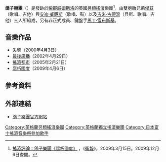{{藝人
| Name                = 鴿子樂團
| Img                 = 
| Img_capt            = 
| Background          = group_or_band
| Origin              = {{GBR}}[[英格蘭|英格蘭]][[曼徹斯特|曼徹斯特]]
| Genre               = [[獨立搖滾|獨立搖滾]]<br>[[新前衛|新前衛]]
| Years_active        = 1998年至今
| Label               = [[天堂唱片|天堂唱片]]
| URL                 = {{URL|www.doves.net}}
| Associated_acts     = [[Sub_Sub|Sub Sub]]
| Current_members     = [[傑茲·威廉斯|傑茲·威廉斯]]<br />[[吉米·古德溫|吉米·古德溫]]<br />[[安迪·威廉斯_(鴿子樂團)|安迪·威廉斯]]
| Past_members        = 
}}

'''鴿子樂團'''（{{lang-en|Doves}}）是發跡於[[柴郡|柴郡]][[威姆斯洛|威姆斯洛]]的英國[[另類搖滾|另類搖滾]]樂團<ref>[http://www.guardian.co.uk/music/2009/mar/15/doves-kingdom-of-rust-review 搖滾評論：鴿子樂團《腐朽國度》] {{Wayback|url=http://www.guardian.co.uk/music/2009/mar/15/doves-kingdom-of-rust-review |date=20120924035310 }}，《[[衛報|衛報]]》，2009年3月15日。2009年12月6日查閱。</ref>，由雙胞胎兄弟[[傑茲·威廉斯|傑茲]]（歌唱、吉他）與[[安迪·威廉斯_(鴿子樂團)|安迪·威廉斯]]（歌唱、鼓）以及[[吉米·古德溫|吉米·古德溫]]（貝斯、歌唱、吉他）三人所組成，另有非正式成員、鍵盤手[[馬丁·雷布斯基|馬丁·雷布斯基]]。

== 音樂作品 ==
{{main|鴿子樂團音樂作品列表}}
* [[失魂|失魂]]（2000年4月3日）
* [[最後廣播|最後廣播]]（2002年4月29日）
* [[搖滾都市|搖滾都市]]（2005年2月21日）
* [[腐朽國度|腐朽國度]]（2009年4月6日）

== 參考資料 ==
{{reflist}}

== 外部連結 ==
* [https://web.archive.org/web/20090206233939/http://doves.net/ 鴿子樂團官方網站]

{{Authority control}}
{{DEFAULTSORT:Doves}}
[[Category:英格蘭另類搖滾樂團|Category:英格蘭另類搖滾樂團]]
[[Category:英格蘭獨立搖滾樂團|Category:英格蘭獨立搖滾樂團]]
[[Category:日本富士搖滾音樂祭參加歌手|Category:日本富士搖滾音樂祭參加歌手]]